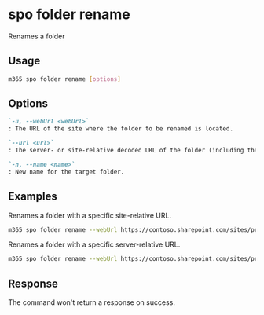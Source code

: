 
# spo folder rename

Renames a folder

## Usage

```sh
m365 spo folder rename [options]
```

## Options

```md definition-list
`-u, --webUrl <webUrl>`
: The URL of the site where the folder to be renamed is located.

`--url <url>`
: The server- or site-relative decoded URL of the folder (including the folder).

`-n, --name <name>`
: New name for the target folder.
```

<Global />

## Examples

Renames a folder with a specific site-relative URL.

```sh
m365 spo folder rename --webUrl https://contoso.sharepoint.com/sites/project-x --url '/Shared Documents/My Folder 1' --name 'My Folder 2'
```

Renames a folder with a specific server-relative URL.

```sh
m365 spo folder rename --webUrl https://contoso.sharepoint.com/sites/project-x --url '/sites/project-x/Shared Documents/My Folder 1' --name 'My Folder 2'
```

## Response

The command won't return a response on success.
